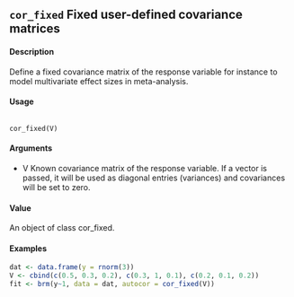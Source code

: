## ``cor_fixed`` Fixed user-defined covariance matrices

#### Description 

Define a fixed covariance matrix of the response variable for instance to model multivariate effect
sizes in meta-analysis.

#### Usage
<pre><code>
cor_fixed(V)
</code></pre>

#### Arguments
* V Known covariance matrix of the response variable. If a vector is passed, it will be used as diagonal entries (variances) and covariances will be set to zero.

#### Value
An object of class cor_fixed.

#### Examples

```r

dat <- data.frame(y = rnorm(3))
V <- cbind(c(0.5, 0.3, 0.2), c(0.3, 1, 0.1), c(0.2, 0.1, 0.2))
fit <- brm(y~1, data = dat, autocor = cor_fixed(V))

```





